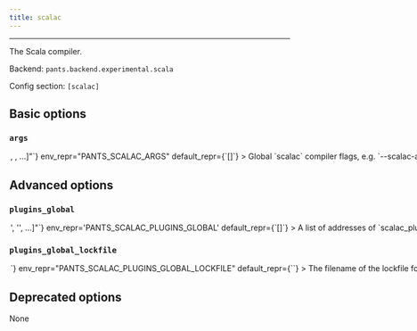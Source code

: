 ```yaml
---
title: scalac
---
```



---

The Scala compiler.

Backend: <span className="color--primary">`pants.backend.experimental.scala`</span>

Config section: <span className="color--primary">`[scalac]`</span>

<span className={styles.options}>

## Basic options

### `args`

<Option
  cli_repr={`--scalac-args="[<shell_str>, <shell_str>, ...]"`}
  env_repr="PANTS_SCALAC_ARGS"
  default_repr={`[]`}
>
  Global `scalac` compiler flags, e.g. `--scalac-args='-encoding UTF-8'`.
</Option>

## Advanced options

### `plugins_global`

<Option
  cli_repr={`--scalac-plugins-global="['<str>', '<str>', ...]"`}
  env_repr='PANTS_SCALAC_PLUGINS_GLOBAL'
  default_repr={`[]`}
>
A list of addresses of `scalac_plugin` targets which should be used for compilation of all Scala targets in a build.

If you set this, you must also set `[scalac].plugins_global_lockfile`.

</Option>

### `plugins_global_lockfile`

<Option
  cli_repr={`--scalac-plugins-global-lockfile=<str>`}
  env_repr="PANTS_SCALAC_PLUGINS_GLOBAL_LOCKFILE"
  default_repr={`<default>`}
>
  The filename of the lockfile for global plugins. You must set this option to a
  file path, e.g. &#x27;3rdparty/jvm/global_scalac_plugins.lock&#x27;, if you
  set `[scalac].plugins_global`.
</Option>

## Deprecated options

None

</span>


